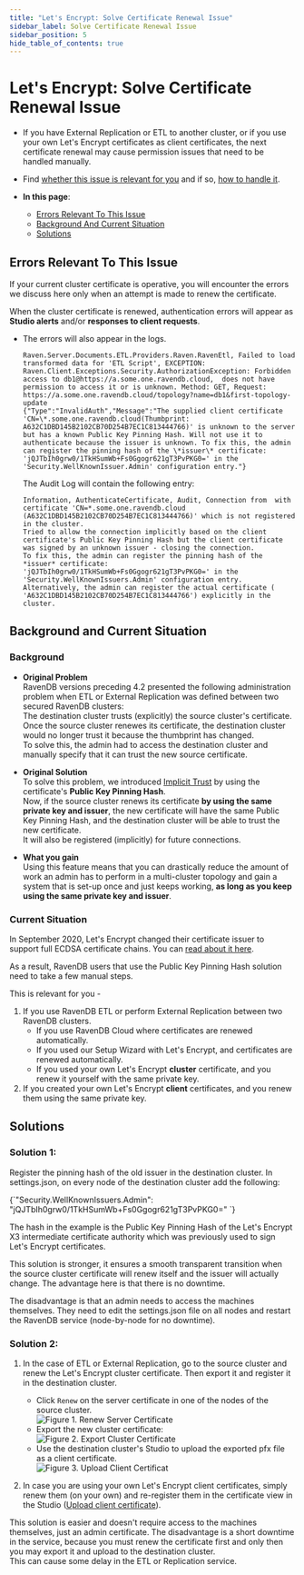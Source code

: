 ```yaml
---
title: "Let's Encrypt: Solve Certificate Renewal Issue"
sidebar_label: Solve Certificate Renewal Issue
sidebar_position: 5
hide_table_of_contents: true
---
```



# Let's Encrypt: Solve Certificate Renewal Issue

* If you have External Replication or ETL to another cluster, or if you use 
  your own Let's Encrypt certificates as client certificates, the next certificate 
  renewal may cause permission issues that need to be handled manually.  

* Find [whether this issue is relevant for you](../../../server/security/authentication/solve-cluster-certificate-renewal-issue.mdx#current-situation) 
  and if so, [how to handle it](../../../server/security/authentication/solve-cluster-certificate-renewal-issue.mdx#solutions).  

* **In this page**:  
   * [Errors Relevant To This Issue](../../../server/security/authentication/solve-cluster-certificate-renewal-issue.mdx#errors-relevant-to-this-issue)  
   * [Background And Current Situation](../../../server/security/authentication/solve-cluster-certificate-renewal-issue.mdx#background-and-current-situation)  
   * [Solutions](../../../server/security/authentication/solve-cluster-certificate-renewal-issue.mdx#solutions)  

## Errors Relevant To This Issue  

If your current cluster certificate is operative, you will encounter 
the errors we discuss here only when an attempt is made to renew the certificate.  

When the cluster certificate is renewed, authentication errors will appear 
as **Studio alerts** and/or **responses to client requests**.  

* The errors will also appear in the logs.  
  ```
  Raven.Server.Documents.ETL.Providers.Raven.RavenEtl, Failed to load transformed data for 'ETL Script', EXCEPTION: Raven.Client.Exceptions.Security.AuthorizationException: Forbidden access to db1@https://a.some.one.ravendb.cloud,  does not have permission to access it or is unknown. Method: GET, Request: https://a.some.one.ravendb.cloud/topology?name=db1&first-topology-update  
  {"Type":"InvalidAuth","Message":"The supplied client certificate 'CN=\*.some.one.ravendb.cloud(Thumbprint: A632C1DBD145B2102CB70D254B7EC1C813444766)' is unknown to the server but has a known Public Key Pinning Hash. Will not use it to authenticate because the issuer is unknown. To fix this, the admin can register the pinning hash of the \*issuer\* certificate: 'jQJTbIh0grw0/1TkHSumWb+Fs0Ggogr621gT3PvPKG0=' in the 'Security.WellKnownIssuer.Admin' configuration entry."}  
  ```

    The Audit Log will contain the following entry:  
    ```
    Information, AuthenticateCertificate, Audit, Connection from  with certificate 'CN=*.some.one.ravendb.cloud (A632C1DBD145B2102CB70D254B7EC1C813444766)' which is not registered in the cluster.  
    Tried to allow the connection implicitly based on the client certificate's Public Key Pinning Hash but the client certificate was signed by an unknown issuer - closing the connection.  
    To fix this, the admin can register the pinning hash of the *issuer* certificate: 'jQJTbIh0grw0/1TkHSumWb+Fs0Ggogr621gT3PvPKG0=' in the 'Security.WellKnownIssuers.Admin' configuration entry.  
    Alternatively, the admin can register the actual certificate ( 'A632C1DBD145B2102CB70D254B7EC1C813444766') explicitly in the cluster.
    ```

## Background and Current Situation

### Background

* **Original Problem**  
  RavenDB versions preceding 4.2 presented the following administration problem when 
  ETL or External Replication was defined between two secured RavenDB clusters:  
  The destination cluster trusts (explicitly) the source cluster's certificate.  
  Once the source cluster renewes its certificate, the destination cluster would 
  no longer trust it because the thumbprint has changed.  
  To solve this, the admin had to access the destination cluster and manually specify 
  that it can trust the new source certificate.  

* **Original Solution**  
  To solve this problem, we introduced [Implicit Trust](../../../server/security/authentication/certificate-renewal-and-rotation.mdx#implicit-trust-by-public-key-pinning-hash) 
  by using the certificate's **Public Key Pinning Hash**.  
  Now, if the source cluster renews its certificate **by using the same private key and 
  issuer**, the new certificate will have the same Public Key Pinning Hash, and the 
  destination cluster will be able to trust the new certificate.  
  It will also be registered (implicitly) for future connections.  

* **What you gain**  
  Using this feature means that you can drastically reduce the amount of work 
  an admin has to perform in a multi-cluster topology and gain a system that 
  is set-up once and just keeps working, **as long as you keep using the same 
  private key and issuer**.  
### Current Situation

In September 2020, Let's Encrypt changed their certificate issuer to support full ECDSA 
certificate chains. You can [read about it here](https://letsencrypt.org/2020/09/17/new-root-and-intermediates.html).  

As a result, RavenDB users that use the Public Key Pinning Hash solution need to 
take a few manual steps.  

This is relevant for you -  

1. If you use RavenDB ETL or perform External Replication between two 
   RavenDB clusters.  
     * If you use RavenDB Cloud where certificates are renewed automatically.  
     * If you used our Setup Wizard with Let's Encrypt, and certificates are 
       renewed automatically.  
     * If you used your own Let's Encrypt **cluster** certificate, and you 
       renew it yourself with the same private key.  
2. If you created your own Let's Encrypt **client** certificates, and you renew 
   them using the same private key.  



## Solutions

### Solution 1:

Register the pinning hash of the old issuer in the destination cluster. In settings.json, 
on every node of the destination cluster add the following:  

<TabItem value="json" label="json">
<CodeBlock language="json">
{`"Security.WellKnownIssuers.Admin": "jQJTbIh0grw0/1TkHSumWb+Fs0Ggogr621gT3PvPKG0="
`}
</CodeBlock>
</TabItem>

The hash in the example is the Public Key Pinning Hash of the Let's Encrypt X3 intermediate 
certificate authority which was previously used to sign Let's Encrypt certificates.  

This solution is stronger, it ensures a smooth transparent transition when the source cluster 
certificate will renew itself and the issuer will actually change. The advantage here is that 
there is no downtime.  

The disadvantage is that an admin needs to access the machines themselves. They need to edit 
the settings.json file on all nodes and restart the RavenDB service (node-by-node for no downtime).  
### Solution 2:

1. In the case of ETL or External Replication, go to the source cluster and renew the Let's Encrypt 
   cluster certificate. Then export it and register it in the destination cluster.  

     * Click `Renew` on the server certificate in one of the nodes of the source cluster.  
       ![Figure 1. Renew Server Certificate](./assets/renew_server_certificate.png)
     * Export the new cluster certificate:  
       ![Figure 2. Export Cluster Certificate](./assets/export_cluster_certificates.png)
     * Use the destination cluster's Studio to upload the exported pfx file as a client certificate.  
       ![Figure 3. Upload Client Certificat](./assets/upload-client-certificate.png)


2. In case you are using your own Let's Encrypt client certificates, simply renew them 
   (on your own) and re-register them in the certificate view in the Studio ([Upload client 
   certificate](../../../studio/database/tasks/import-data/import-from-ravendb#step-#1:-prepare-servers-for-the-import-process-(secure-4.x-servers-only))).  

This solution is easier and doesn't require access to the machines themselves, just an admin 
certificate. The disadvantage is a short downtime in the service, because you must renew the 
certificate first and only then you may export it and upload to the destination cluster.  
This can cause some delay in the ETL or Replication service.  



